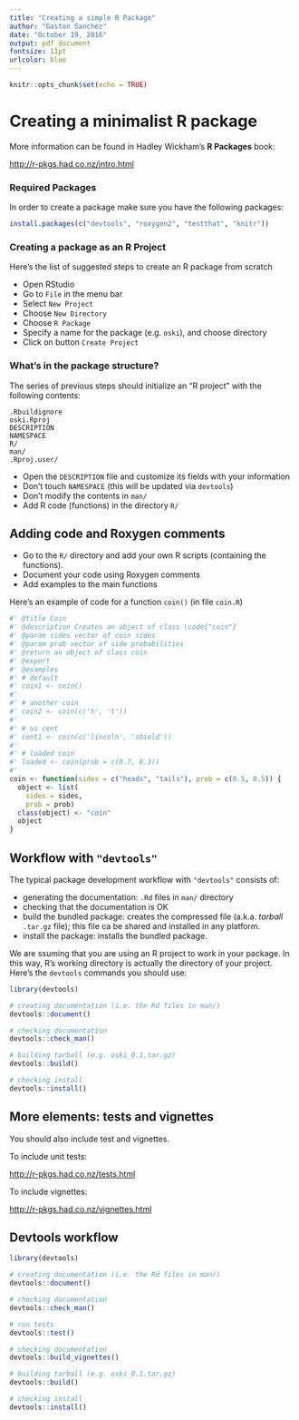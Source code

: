 ```yaml
---
title: "Creating a simple R Package"
author: "Gaston Sanchez"
date: "October 19, 2016"
output: pdf_document
fontsize: 11pt
urlcolor: blue
---
```


```r
knitr::opts_chunk$set(echo = TRUE)
```

# Creating a minimalist R package

More information can be found in Hadley Wickham's __R Packages__ book:

[http://r-pkgs.had.co.nz/intro.html](http://r-pkgs.had.co.nz/intro.html)


### Required Packages

In order to create a package make sure you have the following packages:

```r
install.packages(c("devtools", "roxygen2", "testthat", "knitr"))
```


### Creating a package as an R Project

Here's the list of suggested steps to create an R package from scratch

- Open RStudio
- Go to `File` in the menu bar
- Select `New Project`
- Choose `New Directory`
- Choose `R Package`
- Specify a name for the package (e.g. `oski`), and choose directory
- Click on button `Create Project`

### What's in the package structure?

The series of previous steps should initialize an "R project" with the following 
contents:

```
.Rbuildignore
oski.Rproj
DESCRIPTION
NAMESPACE
R/
man/
.Rproj.user/
```

- Open the `DESCRIPTION` file and customize its fields with your information
- Don't touch `NAMESPACE` (this will be updated via `devtools`)
- Don't modify the contents in `man/`
- Add R code (functions) in the directory `R/`


## Adding code and Roxygen comments

- Go to the `R/` directory and add your own R scripts (containing the functions).
- Document your code using Roxygen comments
- Add examples to the main functions

Here's an example of code for a function `coin()` (in file `coin.R`)

```r
#' @title Coin
#' @description Creates an object of class \code{"coin"}
#' @param sides vector of coin sides
#' @param prob vector of side probabilities
#' @return an object of class coin
#' @export
#' @examples
#' # default 
#' coin1 <- coin()
#' 
#' # another coin
#' coin2 <- coin(c('h', 't'))
#' 
#' # us cent
#' cent1 <- coin(c('lincoln', 'shield'))
#' 
#' # loaded coin
#' loaded <- coin(prob = c(0.7, 0.3))
#' 
coin <- function(sides = c("heads", "tails"), prob = c(0.5, 0.5)) {
  object <- list(
    sides = sides,
    prob = prob)
  class(object) <- "coin"
  object
}
```


## Workflow with `"devtools"`

The typical package development workflow with `"devtools"` consists of:

- generating the documentation: `.Rd` files in `man/` directory
- checking that the documentation is OK
- build the bundled package: creates the compressed file (a.k.a. _tarball_ `.tar.gz` file); this file ca be shared and installed in any platform.
- install the package: installs the bundled package.

We are ssuming that you are using an R project to work in your package. In this
way, R's working directory is actually the directory of your project. 
Here's the `devtools` commands you should use:

```r
library(devtools)

# creating documentation (i.e. the Rd files in man/)
devtools::document()

# checking documentation
devtools::check_man()

# building tarball (e.g. oski_0.1.tar.gz)
devtools::build()

# checking install
devtools::install()
```


## More elements: tests and vignettes

You should also include test and vignettes.

To include unit tests:

[http://r-pkgs.had.co.nz/tests.html](http://r-pkgs.had.co.nz/tests.html)

To include vignettes:

[http://r-pkgs.had.co.nz/vignettes.html](http://r-pkgs.had.co.nz/vignettes.html)



## Devtools workflow

```r
library(devtools)

# creating documentation (i.e. the Rd files in man/)
devtools::document()

# checking documentation
devtools::check_man()

# run tests
devtools::test()

# checking documentation
devtools::build_vignettes()

# building tarball (e.g. oski_0.1.tar.gz)
devtools::build()

# checking install
devtools::install()
```



